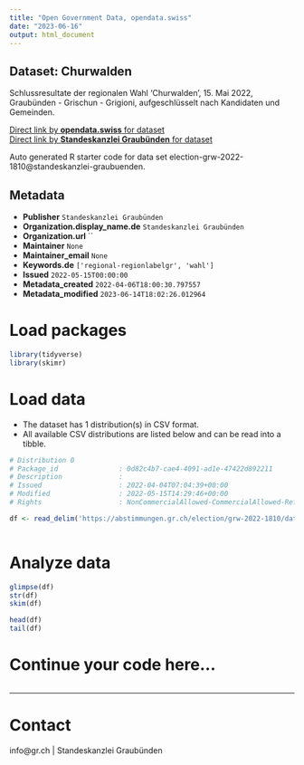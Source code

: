 ```yaml
---
title: "Open Government Data, opendata.swiss"
date: "2023-06-16"
output: html_document
---
```


## Dataset: Churwalden

Schlussresultate der regionalen Wahl 'Churwalden', 15. Mai 2022, Graubünden - Grischun - Grigioni, aufgeschlüsselt nach Kandidaten und Gemeinden.

[Direct link by **opendata.swiss** for dataset](https://opendata.swiss/de/dataset/churwalden)<br>
[Direct link by **Standeskanzlei Graubünden** for dataset](https://abstimmungen.gr.ch/election/grw-2022-1810/data)

Auto generated R starter code for data set election-grw-2022-1810@standeskanzlei-graubuenden.

## Metadata

- **Publisher** `Standeskanzlei Graubünden`
- **Organization.display_name.de** `Standeskanzlei Graubünden`
- **Organization.url** ``
- **Maintainer** `None`
- **Maintainer_email** `None`
- **Keywords.de** `['regional-regionlabelgr', 'wahl']`
- **Issued** `2022-05-15T00:00:00`
- **Metadata_created** `2022-04-06T18:00:30.797557`
- **Metadata_modified** `2023-06-14T18:02:26.012964`


# Load packages

```r

library(tidyverse)
library(skimr)

```

# Load data

-   The dataset has 1 distribution(s) in CSV format.
-   All available CSV distributions are listed below and can be read into a tibble.

```r

# Distribution 0
# Package_id               : 0d82c4b7-cae4-4091-ad1e-47422d892211
# Description              : 
# Issued                   : 2022-04-04T07:04:39+00:00
# Modified                 : 2022-05-15T14:29:46+00:00
# Rights                   : NonCommercialAllowed-CommercialAllowed-ReferenceRequired

df <- read_delim('https://abstimmungen.gr.ch/election/grw-2022-1810/data-csv')



```

# Analyze data

```r

glimpse(df)
str(df)
skim(df)

head(df)
tail(df)

```

# Continue your code here...

```r

```

------------------------------------------------------------------------

# Contact

info@gr.ch | Standeskanzlei Graubünden
